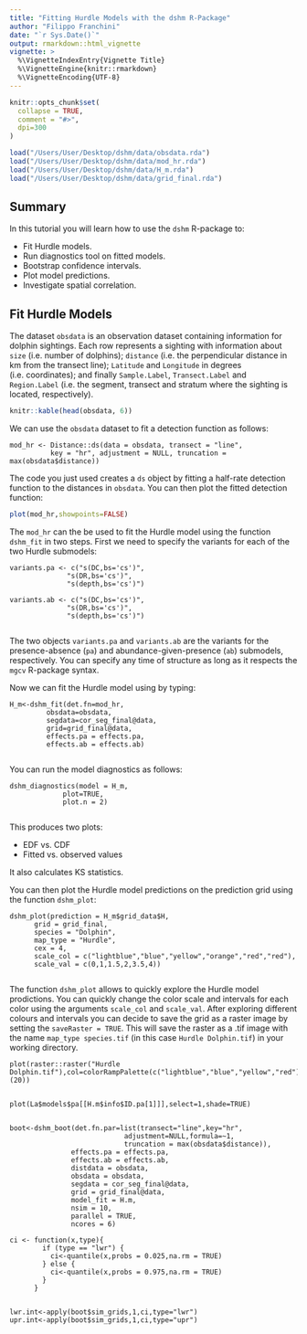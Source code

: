 ```yaml
---
title: "Fitting Hurdle Models with the dshm R-Package"
author: "Filippo Franchini"
date: "`r Sys.Date()`"
output: rmarkdown::html_vignette
vignette: >
  %\VignetteIndexEntry{Vignette Title}
  %\VignetteEngine{knitr::rmarkdown}
  %\VignetteEncoding{UTF-8}
---
```


```r
knitr::opts_chunk$set(
  collapse = TRUE,
  comment = "#>",
  dpi=300
)

load("/Users/User/Desktop/dshm/data/obsdata.rda")
load("/Users/User/Desktop/dshm/data/mod_hr.rda")
load("/Users/User/Desktop/dshm/data/H_m.rda")
load("/Users/User/Desktop/dshm/data/grid_final.rda")
```

## Summary

In this tutorial you will learn how to use the `dshm` R-package to:

- Fit Hurdle models.
- Run diagnostics tool on fitted models.
- Bootstrap confidence intervals.
- Plot model predictions.
- Investigate spatial correlation.

## Fit Hurdle Models

The dataset `obsdata` is an observation dataset containing information for dolphin sightings. Each row represents a sighting with information about `size` (i.e. number of dolphins); `distance` (i.e. the perpendicular distance in km from the transect line); `Latitude` and `Longitude` in degrees (i.e. coordinates); and finally `Sample.Label`, `Transect.Label` and `Region.Label` (i.e. the segment, transect and stratum where the sighting is located, respectively).

```r
knitr::kable(head(obsdata, 6))
```

We can use the `obsdata` dataset to fit a detection function as follows:

    mod_hr <- Distance::ds(data = obsdata, transect = "line",
              key = "hr", adjustment = NULL, truncation = max(obsdata$distance))

The code you just used creates a `ds` object by fitting a half-rate detection function to the distances in `obsdata`. You can then plot the fitted detection function:

```r
plot(mod_hr,showpoints=FALSE)
```

The `mod_hr` can the be used to fit the Hurdle model using the function `dshm_fit` in two steps. First we need to specify the variants for each of the two Hurdle submodels:

    variants.pa <- c("s(DC,bs='cs')",
                  "s(DR,bs='cs')",
                  "s(depth,bs='cs')")

    variants.ab <- c("s(DC,bs='cs')",
                  "s(DR,bs='cs')",
                  "s(depth,bs='cs')")
                  
The two objects `variants.pa` and `variants.ab` are the variants for the presence-absence (`pa`) and abundance-given-presence (`ab`) submodels, respectively. You can specify any time of structure as long as it respects the `mgcv` R-package syntax.

Now we can fit the Hurdle model using by typing:

    H_m<-dshm_fit(det.fn=mod_hr,
             obsdata=obsdata,
             segdata=cor_seg_final@data,
             grid=grid_final@data,
             effects.pa = effects.pa,
             effects.ab = effects.ab)
             
You can run the model diagnostics as follows:

    dshm_diagnostics(model = H_m,
                 plot=TRUE,
                 plot.n = 2)
                 
This produces two plots:

- EDF vs. CDF
- Fitted vs. observed values

It also calculates KS statistics.
                 
You can then plot the Hurdle model predictions on the prediction grid using the function `dshm_plot`:

    dshm_plot(prediction = H_m$grid_data$H,
          grid = grid_final,
          species = "Dolphin",
          map_type = "Hurdle",
          cex = 4,
          scale_col = c("lightblue","blue","yellow","orange","red","red"),
          scale_val = c(0,1,1.5,2,3.5,4))
          
The function `dshm_plot` allows to quickly explore the Hurdle model prodictions. You can quickly change the color scale and intervals for each color using the arguments `scale_col` and `scale_val`. After exploring different colours and intervals you can decide to save the grid as a raster image by setting the `saveRaster = TRUE`. This will save the raster as a .tif image with the name `map_type species.tif` (in this case `Hurdle Dolphin.tif`) in your working directory.


    plot(raster::raster("Hurdle Dolphin.tif"),col=colorRampPalette(c("lightblue","blue","yellow","red"))(20))
    
    
    plot(La$models$pa[[H.m$info$ID.pa[1]]],select=1,shade=TRUE)
    
    
    boot<-dshm_boot(det.fn.par=list(transect="line",key="hr",
                                adjustment=NULL,formula=~1,
                                truncation = max(obsdata$distance)),
                   effects.pa = effects.pa,
                   effects.ab = effects.ab,
                   distdata = obsdata,
                   obsdata = obsdata,
                   segdata = cor_seg_final@data,
                   grid = grid_final@data, 
                   model_fit = H.m,
                   nsim = 10,
                   parallel = TRUE,
                   ncores = 6)
    
    ci <- function(x,type){
            if (type == "lwr") {
              ci<-quantile(x,probs = 0.025,na.rm = TRUE)
            } else {
              ci<-quantile(x,probs = 0.975,na.rm = TRUE)
            }
          }
    
    
    lwr.int<-apply(boot$sim_grids,1,ci,type="lwr")
    upr.int<-apply(boot$sim_grids,1,ci,type="upr")
